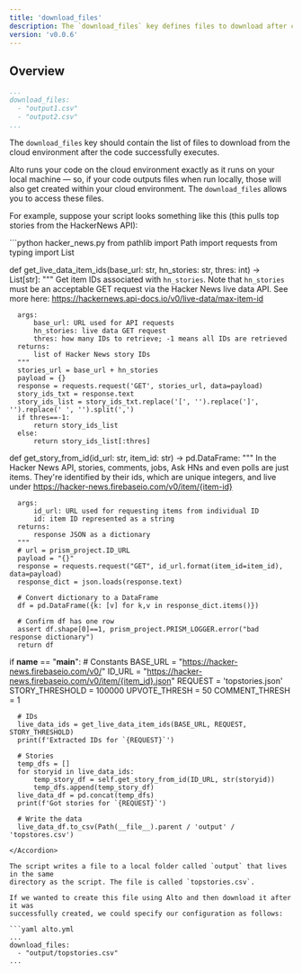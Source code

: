 ```yaml
---
title: 'download_files'
description: The `download_files` key defines files to download after code execution
version: 'v0.0.6'
---
```


## Overview
  ```yaml alto.yml
  ...
  download_files:
    - "output1.csv"
    - "output2.csv"
  ...
  ```

  The `download_files` key should contain the list of files to download from the cloud
  environment after the code successfully executes.

  Alto runs your code on the cloud environment exactly as it runs on your local machine —
  so, if your code outputs files when run locally, those will also get created within your
  cloud environment. The `download_files` allows you to access these files.

  For example, suppose your script looks something like this (this pulls top stories
  from the HackerNews API):

  <Accordion title="hacker_news.py">
  ```python hacker_news.py
  from pathlib import Path
  import requests
  from typing import List

  def get_live_data_item_ids(base_url: str, hn_stories: str, thres: int) -> List[str]:
      """
      Get item IDs associated with `hn_stories`. Note that `hn_stories` must be an
      acceptable GET request via the Hacker News live data API. See more here:
      https://hackernews.api-docs.io/v0/live-data/max-item-id

      args:
          base_url: URL used for API requests
          hn_stories: live data GET request
          thres: how many IDs to retrieve; -1 means all IDs are retrieved
      returns:
          list of Hacker News story IDs
      """
      stories_url = base_url + hn_stories
      payload = {}
      response = requests.request('GET', stories_url, data=payload)
      story_ids_txt = response.text
      story_ids_list = story_ids_txt.replace('[', '').replace(']', '').replace(' ', '').split(',')
      if thres==-1:
          return story_ids_list
      else:
          return story_ids_list[:thres]


  def get_story_from_id(id_url: str, item_id: str) -> pd.DataFrame:
      """
      In the Hacker News API, stories, comments, jobs, Ask HNs and even polls are just items. 
      They're identified by their ids, which are unique integers, and live under
      https://hacker-news.firebaseio.com/v0/item/{item-id}

      args:
          id_url: URL used for requesting items from individual ID
          id: item ID represented as a string
      returns:
          response JSON as a dictionary
      """
      # url = prism_project.ID_URL
      payload = "{}"
      response = requests.request("GET", id_url.format(item_id=item_id), data=payload)
      response_dict = json.loads(response.text)

      # Convert dictionary to a DataFrame
      df = pd.DataFrame({k: [v] for k,v in response_dict.items()})

      # Confirm df has one row
      assert df.shape[0]==1, prism_project.PRISM_LOGGER.error("bad response dictionary")
      return df


  if __name__ == "__main__":
      # Constants
      BASE_URL = "https://hacker-news.firebaseio.com/v0/"
      ID_URL = "https://hacker-news.firebaseio.com/v0/item/{item_id}.json"
      REQUEST = 'topstories.json'
      STORY_THRESHOLD = 100000
      UPVOTE_THRESH = 50
      COMMENT_THRESH = 1
      
      # IDs
      live_data_ids = get_live_data_item_ids(BASE_URL, REQUEST, STORY_THRESHOLD)
      print(f'Extracted IDs for `{REQUEST}`')
      
      # Stories
      temp_dfs = []
      for storyid in live_data_ids:
          temp_story_df = self.get_story_from_id(ID_URL, str(storyid))
          temp_dfs.append(temp_story_df)
      live_data_df = pd.concat(temp_dfs)
      print(f'Got stories for `{REQUEST}`')
      
      # Write the data
      live_data_df.to_csv(Path(__file__).parent / 'output' / 'topstores.csv')
  ```
  </Accordion>

  The script writes a file to a local folder called `output` that lives in the same
  directory as the script. The file is called `topstories.csv`.

  If we wanted to create this file using Alto and then download it after it was
  successfully created, we could specify our configuration as follows:

  ```yaml alto.yml
  ...
  download_files:
    - "output/topstories.csv"
  ...
  ```